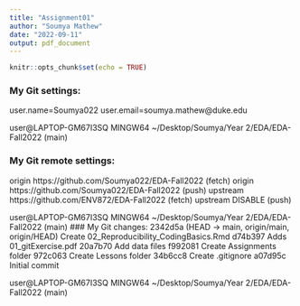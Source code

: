 ```yaml
---
title: "Assignment01"
author: "Soumya Mathew"
date: "2022-09-11"
output: pdf_document
---
```


```r
knitr::opts_chunk$set(echo = TRUE)
```

### My Git settings:
user.name=Soumya022
user.email=soumya.mathew@duke.edu

user@LAPTOP-GM67I3SQ MINGW64 ~/Desktop/Soumya/Year 2/EDA/EDA-Fall2022 (main)

### My Git remote settings:
origin  https://github.com/Soumya022/EDA-Fall2022 (fetch)
origin  https://github.com/Soumya022/EDA-Fall2022 (push)
upstream        https://github.com/ENV872/EDA-Fall2022 (fetch)
upstream        DISABLE (push)

user@LAPTOP-GM67I3SQ MINGW64 ~/Desktop/Soumya/Year 2/EDA/EDA-Fall2022 (main)
### My Git changes:
2342d5a (HEAD -> main, origin/main, origin/HEAD) Create 02_Reproducibility_CodingBasics.Rmd
d74b397 Adds 01_gitExercise.pdf
20a7b70 Add data files
f992081 Create Assignments folder
972c063 Create Lessons folder
34b6cc8 Create .gitignore
a07d95c Initial commit

user@LAPTOP-GM67I3SQ MINGW64 ~/Desktop/Soumya/Year 2/EDA/EDA-Fall2022 (main)
